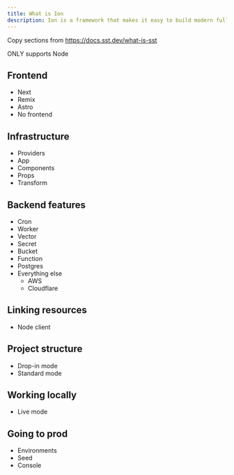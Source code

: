 ```yaml
---
title: What is Ion
description: Ion is a framework that makes it easy to build modern full-stack applications in your infrastructure.
---
```


Copy sections from https://docs.sst.dev/what-is-sst

ONLY supports Node

## Frontend

- Next
- Remix
- Astro
- No frontend

## Infrastructure

- Providers
- App
- Components
- Props
- Transform

## Backend features

- Cron
- Worker
- Vector
- Secret
- Bucket
- Function
- Postgres
- Everything else
  - AWS
  - Cloudflare

## Linking resources

- Node client

## Project structure

- Drop-in mode
- Standard mode

## Working locally

- Live mode

## Going to prod

- Environments
- Seed
- Console
